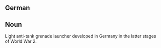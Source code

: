 ==German==
==Noun==
Light anti-tank grenade launcher developed in Germany in the latter stages of World War 2.